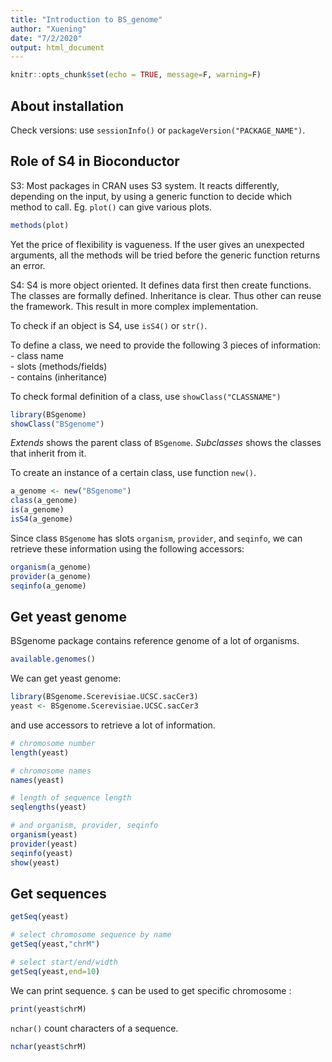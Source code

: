 ```yaml
---
title: "Introduction to BS_genome"
author: "Xuening"
date: "7/2/2020"
output: html_document
---
```


```r
knitr::opts_chunk$set(echo = TRUE, message=F, warning=F)
```

## About installation
Check versions: use `sessionInfo()` or `packageVersion("PACKAGE_NAME")`.

## Role of S4 in Bioconductor
S3: Most packages in CRAN uses S3 system. It reacts differently, depending on the input, by using a generic function to decide which method to call. Eg. `plot()` can give various plots.
```r
methods(plot)
```

Yet the price of flexibility is vagueness. If the user gives an unexpected arguments, all the methods will be tried before the generic function returns an error.  
  
S4: S4 is more object oriented. It defines data first then create functions. The classes are formally defined. Inheritance is clear. Thus other can reuse the framework. This result in more complex implementation.  
  
To check if an object is S4, use `isS4()` or `str()`.  
  
To define a class,  we need to provide the following 3 pieces of information:  
- class name  
- slots (methods/fields)   
- contains (inheritance)  
  
To check formal definition of a class, use `showClass("CLASSNAME")`
```r
library(BSgenome)
showClass("BSgenome")
```

*Extends* shows the parent class of `BSgenome`. *Subclasses* shows the classes that inherit from it.  
  
To create an instance of a certain class, use function `new()`.

```r
a_genome <- new("BSgenome")
class(a_genome)
is(a_genome)
isS4(a_genome)
```

Since class `BSgenome` has slots `organism`, `provider`, and `seqinfo`, we can retrieve these information using the following accessors:

```r
organism(a_genome)
provider(a_genome)
seqinfo(a_genome)
```

## Get yeast genome

BSgenome package contains reference genome of a lot of organisms.
```r
available.genomes()
```

We can get yeast genome:
```r
library(BSgenome.Scerevisiae.UCSC.sacCer3)
yeast <- BSgenome.Scerevisiae.UCSC.sacCer3
```

and use accessors to retrieve a lot of information.
```r
# chromosome number
length(yeast)

# chromosome names
names(yeast)

# length of sequence length
seqlengths(yeast)

# and organism, provider, seqinfo
organism(yeast)
provider(yeast)
seqinfo(yeast)
show(yeast)
```

## Get sequences
```r
getSeq(yeast)

# select chromosome sequence by name
getSeq(yeast,"chrM")

# select start/end/width
getSeq(yeast,end=10)
```

We can print sequence. `$` can be used to get specific chromosome :
```r
print(yeast$chrM)
```

`nchar()` count characters of a sequence.
```r
nchar(yeast$chrM)
```

